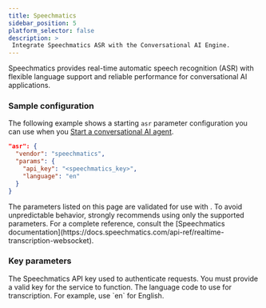 ```yaml
---
title: Speechmatics
sidebar_position: 5
platform_selector: false
description: >
 Integrate Speechmatics ASR with the Conversational AI Engine.
---
```



Speechmatics provides real-time automatic speech recognition (ASR) with flexible language support and reliable performance for conversational AI applications.

### Sample configuration

The following example shows a starting `asr` parameter configuration you can use when you [Start a conversational AI agent](/conversational-ai/rest-api/join).

```json
"asr": {
  "vendor": "speechmatics",
  "params": {
    "api_key": "<speechmatics_key>",
    "language": "en"
  }
}
```

<Admonition type="caution">
The parameters listed on this page are validated for use with <Vpd k="NAME" />. To avoid unpredictable behavior, <Vg k="COMPANY" /> strongly recommends using only the supported parameters. For a complete reference, consult the [Speechmatics documentation](https://docs.speechmatics.com/api-ref/realtime-transcription-websocket). 
</Admonition>


### Key parameters

<ParameterList title="asr" required={true}> 
  <Parameter name="api_key" type="string" required={true}> 
    The Speechmatics API key used to authenticate requests. You must provide a valid key for the service to function. 
  </Parameter> 
  <Parameter name="language" type="string" required={true}> 
    The language code to use for transcription. For example, use `en` for English. 
  </Parameter> 
</ParameterList>



